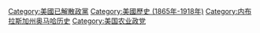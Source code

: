 [[Category:美國已解散政黨|Category:美國已解散政黨]]
[[Category:美國歷史_(1865年-1918年)|Category:美國歷史 (1865年-1918年)]]
[[Category:内布拉斯加州奥马哈历史|Category:内布拉斯加州奥马哈历史]]
[[Category:美国农业政党|Category:美国农业政党]]
